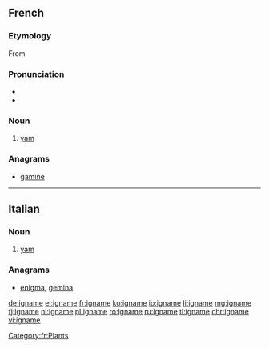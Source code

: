 ==French==
{{wikipedia|lang=fr}}

===Etymology===
From {{etyl|pt|fr}} {{term|inhame|lang=pt}}

===Pronunciation===
* {{IPA|/i.ɲam/|lang=fr}}
* {{audio|Fr-Paris--igname.ogg|Audio (Paris)}}

===Noun===
{{fr-noun|f}}

# [[yam]] {{gloss|plant}}

===Anagrams===
* [[gamine#French|gamine]]

[[Category:fr:Plants]]

----
==Italian==

===Noun===
{{it-noun||m||ignami}}

# [[yam]]

===Anagrams===
* [[enigma#Italian|enigma]], [[gemina#Italian|gemina]]

[[de:igname]]
[[el:igname]]
[[fr:igname]]
[[ko:igname]]
[[io:igname]]
[[li:igname]]
[[mg:igname]]
[[fj:igname]]
[[nl:igname]]
[[pl:igname]]
[[ro:igname]]
[[ru:igname]]
[[tl:igname]]
[[chr:igname]]
[[vi:igname]]